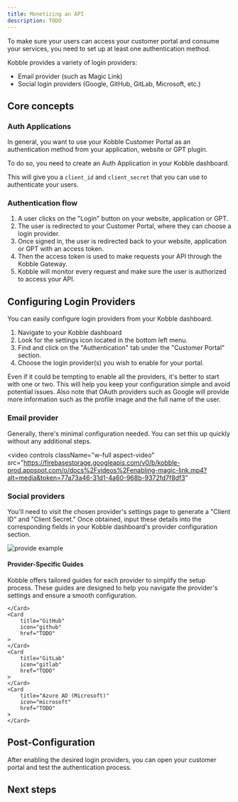 ```yaml
---
title: Monetizing an API
description: TODO
---
```


To make sure your users can access your customer portal and consume your services, you need to set up at least one authentication method.

Kobble provides a variety of login providers:

- Email provider (such as Magic Link)
- Social login providers (Google, GitHub, GitLab, Microsoft, etc.)


## Core concepts

### Auth Applications

In general, you want to use your Kobble Customer Portal as an authentication method from your application, website or GPT plugin.

To do so, you need to create an Auth Application in your Kobble dashboard.

This will give you a `client_id` and `client_secret` that you can use to authenticate your users.

### Authentication flow

1. A user clicks on the "Login" button on your website, application or GPT.
2. The user is redirected to your Customer Portal, where they can choose a login provider.
3. Once signed in, the user is redirected back to your website, application or GPT with an access token.
4. Then the access token is used to make requests your API through the Kobble Gateway.
5. Kobble will monitor every request and make sure the user is authorized to access your API.

## Configuring Login Providers

You can easily configure login providers from your Kobble dashboard.

1. Navigate to your Kobble dashboard
2. Look for the settings icon located in the bottom left menu.
3. Find and click on the "Authentication" tab under the "Customer Portal" section.
4. Choose the login provider(s) you wish to enable for your portal.

<Note>Even if it could be tempting to enable all the providers, it's better to start with one or two. This will help you keep your configuration simple and avoid potential issues. Also note that OAuth providers such as Google will provide more information such as the profile image and the full name of the user.</Note>

### Email provider

Generally, there's minimal configuration needed. You can set this up quickly without any additional steps.

<video
    controls
    className="w-full aspect-video"
    src="https://firebasestorage.googleapis.com/v0/b/kobble-prod.appspot.com/o/docs%2Fvideos%2Fenabling-magic-link.mp4?alt=media&token=77a73a46-31d1-4a60-968b-9372fd7f8df3"
></video>

### Social providers

You'll need to visit the chosen provider's settings page to generate a "Client ID" and "Client Secret." Once obtained, input these details into the corresponding fields in your Kobble dashboard's provider configuration section.

![provide example](/images/settings/auth/oauth-provider-page.jpeg)

#### Provider-Specific Guides

Kobble offers tailored guides for each provider to simplify the setup process. These guides are designed to help you navigate the provider's settings and ensure a smooth configuration.

<CardGroup cols={4}>
    <Card
        title="Google"
        icon="google"
        href="TODO"
    >

    </Card>
    <Card
        title="GitHub"
        icon="github"
        href="TODO"
    >
    </Card>
    <Card
        title="GitLab"
        icon="gitlab"
        href="TODO"
    >
    </Card>
    <Card
        title="Azure AD (Microsoft)"
        icon="microsoft"
        href="TODO"
    >
    </Card>
</CardGroup>

## Post-Configuration

After enabling the desired login providers, you can open your customer portal and test the authentication process.


## Next steps

<CardGroup cols={2}>
    <Card
        title="Managing your users"
        icon="users"
        href="TODO"
    >
    </Card>
    <Card
        title="Monetization"
        icon="money-bills"
        href="TODO"
    >
    </Card>
</CardGroup>

